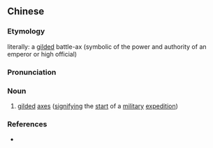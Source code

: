 {{also|黄钺}}
==Chinese==
{{zh-forms|s=黄钺}}

===Etymology===
literally: a [[gilded]] battle-ax (symbolic of the power and authority of an emperor or high official)

===Pronunciation===
{{zh-pron
|m=huángyuè
|cat=n
}}

===Noun===
{{zh-noun}}

# {{lb|zh|archaic}} [[gilded]] [[axe]]s ([[signifying]] the [[start]] of a [[military]] [[expedition]])

===References===
* {{cite-book
|last=Luo
|first=Guanzhong
|authorlink=w:Luo Guanzhong
|coauthors=
|year=
|title=Annotated [[s:Romance of the Three Kingdoms/Chapter 5#11|Romance of the Three Kingdoms/Chapter 5]], page 70, note 15
|language=Mandarin
|publisher=
|location=
|isbn=957911305X
}}